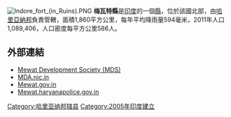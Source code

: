 [[Image:Indore_fort_(in_Ruins).PNG|thumb]]
'''梅瓦特縣'''是[[印度|印度]]的一個[[縣|縣]]，位於該國北部，由[[哈里亞納邦|哈里亞納邦]]負責管轄，面積1,860平方公里，每年平均降雨量594毫米，2011年人口1,089,406，人口密度每平方公里586人。

==外部連結==
* [http://www.mdsindia.org.in/ Mewat Development Society (MDS)] {{Wayback|url=http://www.mdsindia.org.in/ |date=20130801031033 }}
* [http://mda.nic.in MDA.nic.in] {{Wayback|url=http://mda.nic.in/ |date=20181018031051 }}
* [http://mewat.gov.in/ Mewat.gov.in] {{Wayback|url=http://mewat.gov.in/ |date=20130809022056 }}
* [https://web.archive.org/web/20130815031553/http://mewat.haryanapolice.gov.in/ Mewat.haryanapolice.gov.in]

{{coord|28|06|N|77|00|E|region:IN-HR_type:adm2nd_source:kolossus-nowiki|display=title}}

{{哈里亚纳邦行政区划小作品}}
[[Category:哈里亚纳邦辖县|Category:哈里亚纳邦辖县]]
[[Category:2005年印度建立|Category:2005年印度建立]]